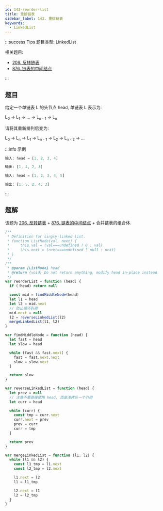 ```yaml
---
id: 143-reorder-list
title: 重排链表
sidebar_label: 143. 重排链表
keywords:
  - LinkedList
---
```


:::success Tips
题目类型: LinkedList

相关题目:

- [206. 反转链表](/leetcode/easy/206-reverse-list)
- [876. 链表的中间结点](/leetcode/easy/876-middle-node)

:::

## 题目

给定一个单链表 L 的头节点 head, 单链表 L 表示为:

L<sub>0</sub> → L<sub>1</sub> → ... → L<sub>n - 1</sub> → L<sub>n</sub>

请将其重新排列后变为:

L<sub>0</sub> → L<sub>n</sub> → L<sub>1</sub> → L<sub>n - 1</sub> → L<sub>2</sub> → L<sub>n - 2</sub> → ...

:::info 示例

```ts
输入: head = [1, 2, 3, 4]

输出: [1, 4, 2, 3]
```

```ts
输入: head = [1, 2, 3, 4, 5]

输出: [1, 5, 2, 4, 3]
```

:::

## 题解

该题为 [206. 反转链表](/leetcode/easy/206-reverse-list) + [876. 链表的中间结点](/leetcode/easy/876-middle-node) + 合并链表的组合体.

```ts
/**
 * Definition for singly-linked list.
 * function ListNode(val, next) {
 *     this.val = (val===undefined ? 0 : val)
 *     this.next = (next===undefined ? null : next)
 * }
 */
/**
 * @param {ListNode} head
 * @return {void} Do not return anything, modify head in-place instead.
 */
var reorderList = function (head) {
  if (!head) return null

  const mid = findMiddleNode(head)
  let l1 = head
  let l2 = mid.next
  // 防止循环引用
  mid.next = null
  l2 = reverseLinkedList(l2)
  mergeLinkedList(l1, l2)
}

var findMiddleNode = function (head) {
  let fast = head
  let slow = head

  while (fast && fast.next) {
    fast = fast.next.next
    slow = slow.next
  }

  return slow
}

var reverseLinkedList = function (head) {
  let prev = null
  // 注意不要直接使用 head, 而是浅拷贝一个引用
  let curr = head

  while (curr) {
    const tmp = curr.next
    curr.next = prev
    prev = curr
    curr = tmp
  }

  return prev
}

var mergeLinkedList = function (l1, l2) {
  while (l1 && l2) {
    const l1_tmp = l1.next
    const l2_tmp = l2.next

    l1.next = l2
    l1 = l1_tmp

    l2.next = l1
    l2 = l2_tmp
  }
}
```
